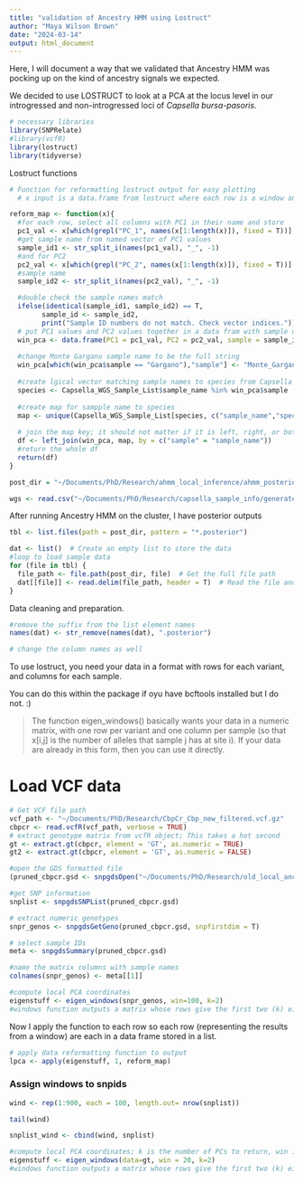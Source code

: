 ```yaml
---
title: "validation of Ancestry HMM using Lostruct"
author: "Maya Wilson Brown"
date: "2024-03-14"
output: html_document
---
```


Here, I will document a way that we validated that Ancestry HMM was pocking up on the kind of ancestry signals we expected.

We decided to use LOSTRUCT to look at a PCA at the locus level in our introgressed and non-introgressed loci of *Capsella bursa-pasoris*.


```r
# necessary libraries
library(SNPRelate)
#library(vcfR)
library(lostruct)
library(tidyverse)
```
Lostruct functions

```r
# Function for reformatting lostruct output for easy plotting
  # x input is a data.frame from lostruct where each row is a window and the columns are eigenvals for each sample

reform_map <- function(x){
  #for each row, select all columns with PC1 in their name and store
  pc1_val <- x[which(grepl("PC_1", names(x[1:length(x)]), fixed = T))]
  #get sample name from named vector of PC1 values
  sample_id1 <- str_split_i(names(pc1_val), "_", -1)
  #and for PC2
  pc2_val <- x[which(grepl("PC_2", names(x[1:length(x)]), fixed = T))]
  #sample name
  sample_id2 <- str_split_i(names(pc2_val), "_", -1)

  #double check the sample names match
  ifelse(identical(sample_id1, sample_id2) == T, 
        sample_id <- sample_id2,
        print("Sample ID numbers do not match. Check vector indices."))
  # put PC1 values and PC2 values together in a data fram with sample names 
  win_pca <- data.frame(PC1 = pc1_val, PC2 = pc2_val, sample = sample_id)
  
  #change Monte Gargano sample name to be the full string
  win_pca[which(win_pca$sample == "Gargano"),"sample"] <- "Monte_Gargano"
  
  #create lgical vector matching sample names to species from Capsella list
  species <- Capsella_WGS_Sample_List$sample_name %in% win_pca$sample
  
  #create map for sampple name to species
  map <- unique(Capsella_WGS_Sample_List[species, c("sample_name","species")])
  
  # join the map key; it should not matter if it is left, right, or both join here since both should only have the number of samples
  df <- left_join(win_pca, map, by = c("sample" = "sample_name"))
  #return the whole df
  return(df)
}
```


```r
post_dir = "~/Documents/PhD/Research/ahmm_local_inference/ahmm_posterior/"
```

```r
wgs <- read.csv("~/Documents/PhD/Research/capsella_sample_info/generated_mkwb/Capsella_combined_wgs.txt", sep = "\t", header = T)
```

After running Ancestry HMM on the cluster, I have posterior outputs

```r
tbl <- list.files(path = post_dir, pattern = "*.posterior") 

dat <- list()  # Create an empty list to store the data
#loop to load sample data
for (file in tbl) {
  file_path <- file.path(post_dir, file)  # Get the full file path
  dat[[file]] <- read.delim(file_path, header = T)  # Read the file and store in the list
}                                                          
```

Data cleaning and preparation.
```r
#remove the suffix from the list element names
names(dat) <- str_remove(names(dat), ".posterior")

# change the column names as well
```

To use lostruct, you need your data in a format with rows for each variant, and columns for each sample.

You can do this within the package if oyu have bcftools installed but I do not. :)

>The function eigen_windows() basically wants your data in a numeric matrix, with one row per variant and one column per sample (so that x[i,j] is the number of alleles that sample j has at site i). If your data are already in this form, then you can use it directly.

# Load VCF data
```r
# Get VCF file path
vcf_path <- "~/Documents/PhD/Research/CbpCr_Cbp_new_filtered.vcf.gz"
cbpcr <- read.vcfR(vcf_path, verbose = TRUE)
# extract genotype matrix from vcfR object; This takes a hot second
gt <- extract.gt(cbpcr, element = 'GT', as.numeric = TRUE)
gt2 <- extract.gt(cbpcr, element = 'GT', as.numeric = FALSE)
```

```r
#open the GDS formatted file
(pruned_cbpcr.gsd <- snpgdsOpen("~/Documents/PhD/Research/old_local_ancestry_inference/ancestry_informative_sites/pruned_cbpcr.gds"))

#get SNP information
snplist <- snpgdsSNPList(pruned_cbpcr.gsd)

# extract numeric genotypes
snpr_genos <- snpgdsGetGeno(pruned_cbpcr.gsd, snpfirstdim = T)

# select sample IDs
meta <- snpgdsSummary(pruned_cbpcr.gsd)

#name the matrix columns with sample names
colnames(snpr_genos) <- meta[[1]]
```

```r
#compute local PCA coordinates
eigenstuff <- eigen_windows(snpr_genos, win=100, k=2)
#windows function outputs a matrix whose rows give the first two (k) eigenvalues and eigenvectors for each window
```

Now I apply the function to each row so each row (representing the results from a window) are each in a data frame stored in a list.
```r
# apply data reformatting function to output
lpca <- apply(eigenstuff, 1, reform_map)
```

### Assign windows to snpids
```r
wind <- rep(1:900, each = 100, length.out= nrow(snplist))

tail(wind)

snplist_wind <- cbind(wind, snplist)
``` 

```r
#compute local PCA coordinates; k is the number of PCs to return, win is number of windows to chop the genome into
eigenstuff <- eigen_windows(data=gt, win = 20, k=2)
#windows function outputs a matrix whose rows give the first two (k) eigenvalues and eigenvectors for each window
```

